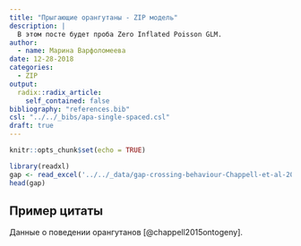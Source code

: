 ```yaml
---
title: "Прыгающие орангутаны - ZIP модель"
description: |
  В этом посте будет проба Zero Inflated Poisson GLM.
author:
  - name: Марина Варфоломеева
date: 12-28-2018
categories:
  - ZIP
output:
  radix::radix_article:
    self_contained: false
bibliography: "references.bib"
csl: "../../_bibs/apa-single-spaced.csl"
draft: true
---
```


```r
knitr::opts_chunk$set(echo = TRUE)
```

```r
library(readxl)
gap <- read_excel('../../_data/gap-crossing-behaviour-Chappell-et-al-2015.xlsx', sheet = 1)
head(gap)
```

## Пример цитаты

Данные о поведении орангутанов [@chappell2015ontogeny].

